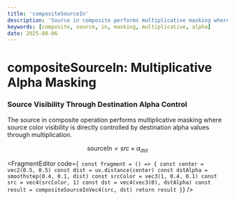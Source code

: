 ```yaml
---
title: 'compositeSourceIn'
description: 'Source in composite performs multiplicative masking where source color visibility is controlled by destination alpha values'
keywords: [composite, source, in, masking, multiplicative, alpha]
date: 2025-08-06
---
```



# compositeSourceIn: Multiplicative Alpha Masking

### Source Visibility Through Destination Alpha Control

The source in composite operation performs multiplicative masking where source color visibility is directly controlled by destination alpha values through multiplication.

$$
\text{sourceIn} = src \times \alpha_{dst}
$$

<FragmentEditor
        code={`
const fragment = () => {
        const center = vec2(0.5, 0.5)
        const dist = uv.distance(center)
        const dstAlpha = smoothstep(0.4, 0.1, dist)
        const srcColor = vec3(1, 0.4, 0.1)
        const src = vec4(srcColor, 1)
        const dst = vec4(vec3(0), dstAlpha)
        const result = compositeSourceInVec4(src, dst)
        return result
}`}
/>